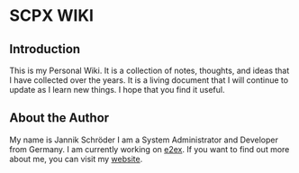 # SCPX WIKI

## Introduction

This is my Personal Wiki. It is a collection of notes, thoughts, and ideas that I have collected over the years. It is a living document that I will continue to update as I learn new things. I hope that you find it useful.


## About the Author

My name is Jannik Schröder I am a System Administrator and Developer from Germany. I am currently working on [e2ex](https://e2ex.co). If you want to find out more about me, you can visit my [website](https://jsde.me).